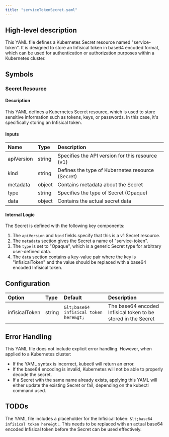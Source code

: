 ```yaml
---
title: "serviceTokenSecret.yaml"
---
```


## High-level description
This YAML file defines a Kubernetes Secret resource named "service-token". It is designed to store an Infisical token in base64 encoded format, which can be used for authentication or authorization purposes within a Kubernetes cluster.

## Symbols

### Secret Resource
#### Description
This YAML defines a Kubernetes Secret resource, which is used to store sensitive information such as tokens, keys, or passwords. In this case, it's specifically storing an Infisical token.

#### Inputs
| Name | Type | Description |
|:-----|:-----|:------------|
| apiVersion | string | Specifies the API version for this resource (v1) |
| kind | string | Defines the type of Kubernetes resource (Secret) |
| metadata | object | Contains metadata about the Secret |
| type | string | Specifies the type of Secret (Opaque) |
| data | object | Contains the actual secret data |

#### Internal Logic
The Secret is defined with the following key components:
1. The `apiVersion` and `kind` fields specify that this is a v1 Secret resource.
2. The `metadata` section gives the Secret a name of "service-token".
3. The `type` is set to "Opaque", which is a generic Secret type for arbitrary user-defined data.
4. The `data` section contains a key-value pair where the key is "infisicalToken" and the value should be replaced with a base64 encoded Infisical token.

## Configuration
| Option | Type | Default | Description |
|:-------|:-----|:--------|:------------|
| infisicalToken | string | `&lt;base64 infisical token here&gt;` | The base64 encoded Infisical token to be stored in the Secret |

## Error Handling
This YAML file does not include explicit error handling. However, when applied to a Kubernetes cluster:
- If the YAML syntax is incorrect, kubectl will return an error.
- If the base64 encoding is invalid, Kubernetes will not be able to properly decode the secret.
- If a Secret with the same name already exists, applying this YAML will either update the existing Secret or fail, depending on the kubectl command used.

## TODOs
The YAML file includes a placeholder for the Infisical token: `&lt;base64 infisical token here&gt;`. This needs to be replaced with an actual base64 encoded Infisical token before the Secret can be used effectively.